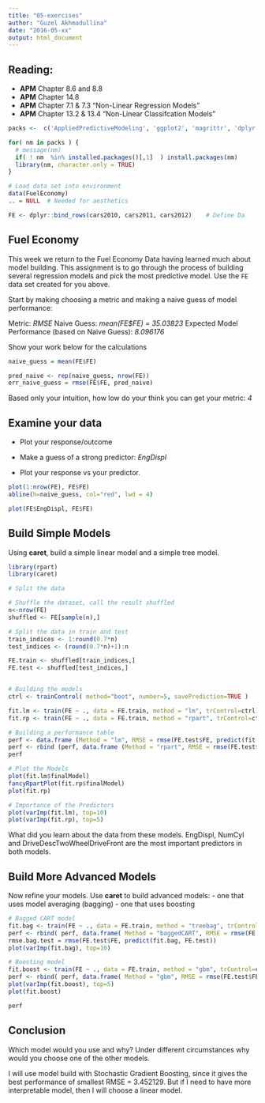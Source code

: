 ```yaml
---
title: "05-exercises"
author: "Guzel Akhmadullina"
date: "2016-05-xx"
output: html_document
---
```


## Reading:
- **APM** Chapter 8.6 and 8.8 
- **APM** Chapter 14.8 
- **APM** Chapter 7.1 & 7.3 "Non-Linear Regression Models"
- **APM** Chapter 13.2 & 13.4 "Non-Linear Classifcation Models"


```r

packs <-  c('AppliedPredictiveModeling', 'ggplot2', 'magrittr', 'dplyr', 'rattle')

for( nm in packs ) { 
  # message(nm)
  if( ! nm  %in% installed.packages()[,1]  ) install.packages(nm)
  library(nm, character.only = TRUE)
}

# Load data set into environment
data(FuelEconomy)
.. = NULL  # Needed for aesthetics 

FE <- dplyr::bind_rows(cars2010, cars2011, cars2012)    # Define Da

```

## Fuel Economy 


This week we return to the Fuel Economy Data having learned much about model building. This assignment is to go through the process of building several regression models and pick the most predictive model. Use the `FE` data set created for you above.


Start by making choosing a metric and making a naive guess of model performance: 

Metric: _RMSE_
Naive Guess: _mean(FE$FE) = 35.03823_
Expected Model Performance (based on Naive Guess): _8.096176_

Show your work below for the calculations

```r

naive_guess = mean(FE$FE)

pred_naive <- rep(naive_guess, nrow(FE))
err_naive_guess = rmse(FE$FE, pred_naive)

```


Based only your intuition, how low do your think you can get your metric: _4_


## Examine your data

 * Plot your response/outcome 

 * Make a guess of a strong predictor: _EngDispl_  
 * Plot your response vs your predictor. 

```r

plot(1:nrow(FE), FE$FE)
abline(h=naive_guess, col="red", lwd = 4)

plot(FE$EngDispl, FE$FE)

```



## Build Simple Models

Using **caret**, build a simple linear model and a simple tree model. 

```r

library(rpart)
library(caret)

# Split the data

# Shuffle the dataset, call the result shuffled
n<-nrow(FE)
shuffled <- FE[sample(n),]

# Split the data in train and test
train_indices <- 1:round(0.7*n)
test_indices <- (round(0.7*n)+1):n

FE.train <- shuffled[train_indices,]
FE.test <- shuffled[test_indices,]


# Building the models
ctrl <- trainControl( method="boot", number=5, savePrediction=TRUE )

fit.lm <- train(FE ~ ., data = FE.train, method = "lm", trControl=ctrl)
fit.rp <- train(FE ~ ., data = FE.train, method = "rpart", trControl=ctrl)

# Building a performance table
perf <- data.frame (Method = "lm", RMSE = rmse(FE.test$FE, predict(fit.lm, FE.test)))
perf <- rbind (perf, data.frame (Method = "rpart", RMSE = rmse(FE.test$FE, predict(fit.rp, FE.test))))
perf

# Plot the Models 
plot(fit.lm$finalModel)
fancyRpartPlot(fit.rp$finalModel) 
plot(fit.rp)

# Importance of the Predictors
plot(varImp(fit.lm), top=10)
plot(varImp(fit.rp), top=5)

```


What did you learn about the data from these models.
EngDispl, NumCyl and DriveDescTwoWheelDriveFront are the most important predictors in both models.


## Build More Advanced Models

Now refine your models. Use **caret** to build advanced models:
- one that uses model averaging (bagging) 
- one that uses boosting 

```r

# Bagged CART model
fit.bag <- train(FE ~ ., data = FE.train, method = "treebag", trControl=ctrl) 
perf <- rbind( perf, data.frame( Method = "baggedCART", RMSE = rmse(FE.test$FE, predict(fit.bag, FE.test))))
rmse.bag.test = rmse(FE.test$FE, predict(fit.bag, FE.test))
plot(varImp(fit.bag), top=10)

# Boosting model
fit.boost <- train(FE ~ ., data = FE.train, method = "gbm", trControl=ctrl) 
perf <- rbind( perf, data.frame( Method = "gbm", RMSE = rmse(FE.test$FE, predict(fit.boost, FE.test))))
plot(varImp(fit.boost), top=5)
plot(fit.boost)

perf
```


## Conclusion 

Which model would you use and why?  Under different circumstances why would you choose one of the other models.

I will use model build with Stochastic Gradient Boosting, since it gives the best performance of smallest RMSE = 3.452129. But if I need to have more interpretable model, then I will choose a linear model. 


